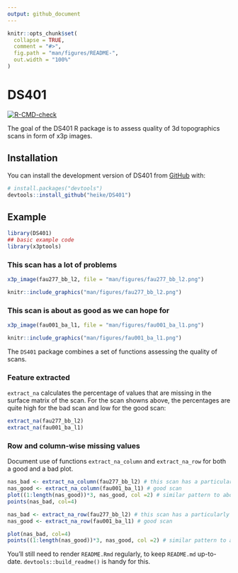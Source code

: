 ```yaml
---
output: github_document
---
```


<!-- README.md is generated from README.Rmd. Please edit that file -->

```r
knitr::opts_chunk$set(
  collapse = TRUE,
  comment = "#>",
  fig.path = "man/figures/README-",
  out.width = "100%"
)
```

# DS401

<!-- badges: start -->
[![R-CMD-check](https://github.com/heike/DS401/workflows/R-CMD-check/badge.svg)](https://github.com/heike/DS401/actions)
<!-- badges: end -->

The goal of the DS401 R package is to assess quality of 3d topographics scans in form of x3p images. 

## Installation

You can install the development version of DS401 from [GitHub](https://github.com/) with:

``` r
# install.packages("devtools")
devtools::install_github("heike/DS401")
```

## Example


```r
library(DS401)
## basic example code
library(x3ptools)
```

### This scan has a lot of problems

```r
x3p_image(fau277_bb_l2, file = "man/figures/fau277_bb_l2.png")
```

```r
knitr::include_graphics("man/figures/fau277_bb_l2.png")
```

### This scan is about as good as we can hope for

```r
x3p_image(fau001_ba_l1, file = "man/figures/fau001_ba_l1.png")
```

```r
knitr::include_graphics("man/figures/fau001_ba_l1.png")
```


The `DS401` package combines a set of functions assessing the quality of scans.

### Feature extracted

`extract_na` calculates the percentage of values that are missing in the surface matrix of the scan. For the scan showns above, the percentages are quite high for the bad scan and low for the good scan:

```r
extract_na(fau277_bb_l2)
extract_na(fau001_ba_l1)
```

### Row and column-wise missing values

Document use of functions `extract_na_column` and `extract_na_row` for both a good and a bad plot. 

```r
nas_bad <- extract_na_column(fau277_bb_l2) # this scan has a particularly high percentage of missing values
nas_good <- extract_na_column(fau001_ba_l1) # good scan
plot((1:length(nas_good))*3, nas_good, col =2) # similar pattern to above, but low values for most of the scan
points(nas_bad, col=4)
```



```r
nas_bad <- extract_na_row(fau277_bb_l2) # this scan has a particularly high percentage of missing values
nas_good <- extract_na_row(fau001_ba_l1) # good scan

plot(nas_bad, col=4)
points((1:length(nas_good))*3, nas_good, col =2) # similar pattern to above, but low values for most of the scan
```

You'll still need to render `README.Rmd` regularly, to keep `README.md` up-to-date. `devtools::build_readme()` is handy for this. 

